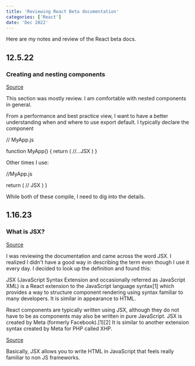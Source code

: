 ```yaml
---
title: 'Reviewing React Beta documentation'
categories: ['React']
date: 'Dec 2022'
---
```


Here are my notes and review of the React beta docs.

## 12.5.22

### Creating and nesting components

[Source](]https://beta.reactjs.org/learn#components)

This section was mostly review. I am comfortable with nested components in general.

From a performance and best practice view, I want to have a better understanding when and where to use export default. I typically declare the component

// MyApp.js

function MyApp() {
return (
//...JSX
)
}


Other times I use:

//MyApp.js

return (
// JSX
)
}

While both of these compile, I need to dig into the details.

## 1.16.23

### What is JSX?

[Source](https://beta.reactjs.org/learn#jsx)

I was reviewing the documentation and came across the word JSX. I realized I didn't have a good way in describing the term even though I use it every day. I decided to look up the definition and found this:

JSX (JavaScript Syntax Extension and occasionally referred as JavaScript XML) is a React extension to the JavaScript language syntax[1] which provides a way to structure component rendering using syntax familiar to many developers. It is similar in appearance to HTML.

React components are typically written using JSX, although they do not have to be as components may also be written in pure JavaScript. JSX is created by Meta (formerly Facebook).[1][2] It is similar to another extension syntax created by Meta for PHP called XHP.

[Source](https://en.wikipedia.org/wiki/JSX)

Basically, JSX allows you to write HTML in JavaScript that feels really familiar to non JS frameworks.
